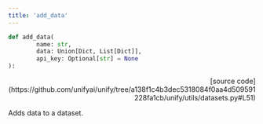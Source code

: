 ```yaml
---
title: 'add_data'
---
```


```python
def add_data(
        name: str,
        data: Union[Dict, List[Dict]],
        api_key: Optional[str] = None
):
```

<p align="right">[source code](https://github.com/unifyai/unify/tree/a138f1c4b3dec5318084f0aa4d509591228fa1cb/unify/utils/datasets.py#L51)</p>

Adds data to a dataset.